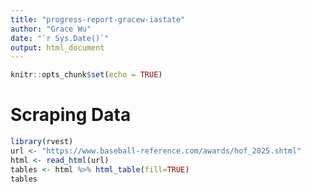 ```yaml
---
title: "progress-report-gracew-iastate"
author: "Grace Wu"
date: "`r Sys.Date()`"
output: html_document
---
```


```r
knitr::opts_chunk$set(echo = TRUE)
```

# Scraping Data

```r
library(rvest)
url <- "https://www.baseball-reference.com/awards/hof_2025.shtml"
html <- read_html(url)
tables <- html %>% html_table(fill=TRUE)
tables
```

